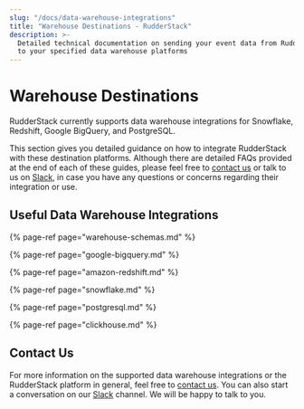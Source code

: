 ```yaml
---
slug: "/docs/data-warehouse-integrations"
title: "Warehouse Destinations - RudderStack"
description: >-
  Detailed technical documentation on sending your event data from RudderStack
  to your specified data warehouse platforms
---
```


# Warehouse Destinations

RudderStack currently supports data warehouse integrations for Snowflake, Redshift, Google BigQuery, and PostgreSQL.

This section gives you detailed guidance on how to integrate RudderStack with these destination platforms. Although there are detailed FAQs provided at the end of each of these guides, please feel free to [contact us](https://rudderstack.com/contact/) or talk to us on [Slack](https://resources.rudderstack.com/join-rudderstack-slack), in case you have any questions or concerns regarding their integration or use.

## Useful Data Warehouse Integrations

{% page-ref page="warehouse-schemas.md" %}

{% page-ref page="google-bigquery.md" %}

{% page-ref page="amazon-redshift.md" %}

{% page-ref page="snowflake.md" %}

{% page-ref page="postgresql.md" %}

{% page-ref page="clickhouse.md" %}

## Contact Us

For more information on the supported data warehouse integrations or the RudderStack platform in general, feel free to [contact us](mailto:%20contact@rudderstack.com). You can also start a conversation on our [Slack](https://resources.rudderstack.com/join-rudderstack-slack) channel. We will be happy to talk to you.
